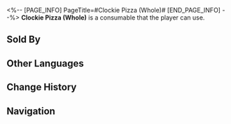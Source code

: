 <%-- [PAGE_INFO]
PageTitle=#Clockie Pizza (Whole)#
[END_PAGE_INFO] --%>
{{Consumable Infobox
|id          = 408610
|image       = Item Clockie Pizza (Whole).png{{subst:void|<!--$UPLOAD:<<SpriteOutput/ItemFigures/408610.png>-<Item Clockie Pizza (Whole).png>-<Consumable Icons>>-->}}
|type        = Attack Consumables
|rarity      = 3
|effect      = Upon use, increases all allies' SPD by 16% but reduces their DMG by 8% for the next battle.
|description = Resembling a clock, this pizza is precisely divided into twelve equal-sized slices, making it the perfect food for parties.
|effectType  = 
|effectType2 = 
|effectType3 = 
|recipe      = 
|source1     = [[Clock Diner]]
|source2     = 
|source3     = 
}}
{{Description|''What is the meaning behind the unique shape of this food? Some believe it pays homage to a mysterious wealthy individual, while others see it as a reminder to cherish each passing moment.''}}
'''Clockie Pizza (Whole)''' is a consumable that the player can use.

==Sold By==
{{Shop Availability}}

==Other Languages==
{{Other Languages
|en   = Clockie Pizza (Whole)
|zhs  = 钟表披萨（整张）
|zht  = 鐘錶披薩（整張）
|ja   = クロックピザ（1ホール）
|ko   = 시계 피자(한 판)
|es   = Pizza de reloj (entera)
|fr   = Chronoupizza (entière)
|ru   = Пицца «Часик» (целая)
|th   = Clockie Pizza (Whole)
|vi   = Pizza Đồng Hồ (Cả Cái)
|de   = Clockie-Pizza (ganz)
|id   = Clockie Pizza (Whole)
|pt   = Pizza Relogin (Inteira)
}}

==Change History==
{{Change History|2.0}}

==Navigation==
{{Consumable Navbox}}